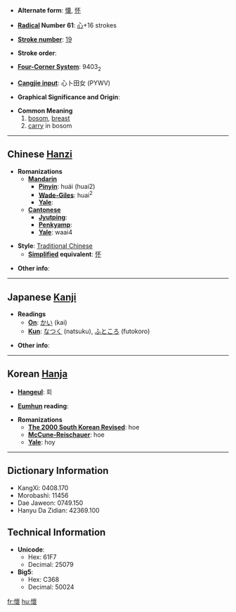 * '''Alternate form''': [[懐]], [[怀]]

* '''[[Wiktionary:Chinese radical index| Radical]] Number 61''': [[Wiktionary:Chinese radical index 心|心]]+16 strokes

* '''[[Wiktionary:Chinese total strokes index|Stroke number]]''': [[Wiktionary:Chinese total strokes index 19|19]]

* '''Stroke order''': 

* '''[[Wiktionary:Chinese four corner index|Four-Corner System]]''': 9403<sub>2</sub>

* '''[[Wiktionary:Chinese Cangjie index|Cangjie input]]''': 心卜田女 (PYWV)

* '''Graphical Significance and Origin''': 

* '''Common Meaning'''
*#[[bosom]], [[breast]]
*# [[carry]] in bosom

----

== Chinese [[Hanzi]] ==

* '''Romanizations'''
** '''[[Mandarin]]'''
*** '''[[Pinyin]]''': huái (huai2)
*** '''[[Wade-Giles]]''': huai<sup>2</sup>
*** '''[[Yale]]''': 
** '''[[Cantonese]]'''
*** '''[[Jyutping]]''':
*** '''[[Penkyamp]]''': 
*** '''[[Yale]]''': waai4

* '''Style''': [[Traditional Chinese]] 
** '''[[Simplified Chinese|Simplified]] equivalent''': [[怀]]

* '''Other info''': 

----

== Japanese [[Kanji]] ==

* '''Readings'''
** '''[[On]]''': [[かい]] (kai)
** '''[[Kun]]''': [[なつく]] (natsuku), [[ふところ]] (futokoro)

* '''Other info''':  

----

== Korean [[Hanja]] ==

* '''[[Hangeul]]''': 회

* '''[[Eumhun]] reading''': 

* '''Romanizations'''
** '''[[The 2000 South Korean Revised Romanization|The 2000 South Korean Revised]]''': hoe
** '''[[McCune-Reischauer]]''': hoe
** '''[[Yale]]''': hoy

----

== Dictionary Information ==

* KangXi: 0408.170
* Morobashi: 11456
* Dae Jaweon: 0749.150
* Hanyu Da Zidian: 42369.100

== Technical Information ==

* '''Unicode''':
** Hex: 61F7
** Decimal: 25079
* '''Big5''':
** Hex: C368
** Decimal: 50024

[[fr:懷]]
[[hu:懷]]